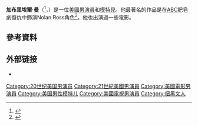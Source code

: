 {{noteTA
|T=zh-tw:加布里埃爾·曼;zh-hk:加布利·曼;
|G1=Show
|1=zh-tw:加布里埃爾·曼;zh-hk:加布利·曼;
}}

{{Infobox person
| name         = Gabriel Mann
| image        = Gabriel Mann.JPG
| caption      = 
| birth_name   = Gabriel Wilhoit Amis Mick
| birth_date   = {{birth date and age|1972|5|14}}
| birth_place  = {{USA}}[[米德爾堡_(佛蒙特州)|米德爾堡 (佛蒙特州)]]
| occupation   = 演員，模特
| years_active = 1995–現在
}}
'''加布里埃爾·曼'''（{{lang-en|Gabriel Mann}}<ref>{{cite web|title=According to Vermont Births, 1981-2001, and Vermont Birth Records, 1909-2008|url=http://www.ancestry.com/|publisher=Ancestry.com|accessdate=2013-11-12|archive-date=1996-10-28|archive-url=https://web.archive.org/web/19961028055925/http://www.ancestry.com/|dead-url=no}}</ref>，{{bd|1972年|5月14日||}}）是一位[[美國|美國]][[男演員|男演員]]和[[模特兒|模特兒]]。他最著名的作品是在[[美國廣播公司|ABC]]肥皂劇復仇中飾演Nolan Ross角色<ref>{{cite web|url=http://www.imdb.com/title/tt1837642/|title=Revenge (TV Series 2011–present)|publisher=IMDb.com|accessdate=2013-11-12|archive-date=2017-07-18|archive-url=https://web.archive.org/web/20170718161212/http://www.imdb.com/title/tt1837642/|dead-url=no}}</ref>。他也出演過一些電影。

==參考資料==
{{Reflist}}

== 外部链接 ==
* {{IMDb name|542759}}

{{Authority control}}
{{DEFAULTSORT:Mann, Gabriel}}
[[Category:20世纪美国男演员|Category:20世纪美国男演员]]
[[Category:21世紀美國男演員|Category:21世紀美國男演員]]
[[Category:美國電影男演員|Category:美國電影男演員]]
[[Category:美国男性模特儿|Category:美国男性模特儿]]
[[Category:美國電視男演員|Category:美國電視男演員]]
[[Category:纽黑文人|Category:纽黑文人]]
{{us-bio-stub}}